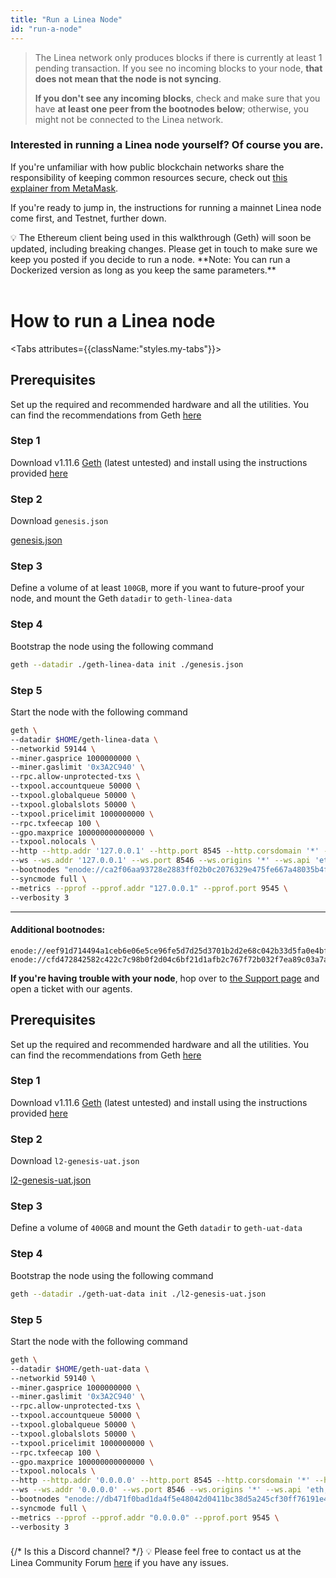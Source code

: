 ```yaml
---
title: "Run a Linea Node"
id: "run-a-node"
---
```


>
> The Linea network only produces blocks if there is currently at least 1 pending transaction. If you see no incoming blocks to your node, **that does not mean that the node is not syncing**. 
>
> **If you don't see any incoming blocks**, check and make sure that you have **at least one peer from the bootnodes below**; otherwise, you might not be connected to the Linea network.
> 

### Interested in running a Linea node yourself? Of course you are. 

If you're unfamiliar with how public blockchain networks share the responsibility of keeping common resources secure, check out [this explainer from MetaMask](https://support.metamask.io/hc/en-us/articles/360015489611-Learn-the-basics-of-blockchains-and-Ethereum-miners-and-validators-gas-cryptocurrencies-and-NFTs-block-explorer-networks-etc-). 

If you're ready to jump in, the instructions for running a mainnet Linea node come first, and Testnet, further down.


<aside>
💡 The Ethereum client being used in this walkthrough (Geth) will soon be updated, including breaking changes. Please get in touch to make sure we keep you posted if you decide to run a node.
**Note: You can run a Dockerized version as long as you keep the same parameters.**
</aside>
<br/>


# How to run a Linea node


<Tabs attributes={{className:"styles.my-tabs"}}>
  <TabItem value="apple" label="Mainnet">

## Prerequisites

Set up the required and recommended hardware and all the utilities. You can find the recommendations from Geth [here](https://geth.ethereum.org/docs/getting-started/hardware-requirements)

### Step 1

Download v1.11.6 [Geth](https://geth.ethereum.org/downloads) (latest untested) and install using the instructions provided [here](https://geth.ethereum.org/docs/getting-started/installing-geth)

### Step 2

Download `genesis.json`

[genesis.json](pathname:///files/genesis.json)

### Step 3

Define a volume of at least `100GB`, more if you want to future-proof your node, and mount the Geth `datadir` to `geth-linea-data`

### Step 4

Bootstrap the node using the following command

```bash
geth --datadir ./geth-linea-data init ./genesis.json
```

### Step 5

Start the node with the following command

```bash
geth \
--datadir $HOME/geth-linea-data \
--networkid 59144 \
--miner.gasprice 1000000000 \
--miner.gaslimit '0x3A2C940' \
--rpc.allow-unprotected-txs \
--txpool.accountqueue 50000 \
--txpool.globalqueue 50000 \
--txpool.globalslots 50000 \
--txpool.pricelimit 1000000000 \
--rpc.txfeecap 100 \
--gpo.maxprice 100000000000000 \
--txpool.nolocals \
--http --http.addr '127.0.0.1' --http.port 8545 --http.corsdomain '*' --http.api 'web3,eth,txpool,net' --http.vhosts='*' \
--ws --ws.addr '127.0.0.1' --ws.port 8546 --ws.origins '*' --ws.api 'eth,net,web3,txpool' \
--bootnodes "enode://ca2f06aa93728e2883ff02b0c2076329e475fe667a48035b4f77711ea41a73cf6cb2ff232804c49538ad77794185d83295b57ddd2be79eefc50a9dd5c48bbb2e@3.128.49.168:30303" \
--syncmode full \
--metrics --pprof --pprof.addr "127.0.0.1" --pprof.port 9545 \
--verbosity 3
```
--- 

#### Additional bootnodes:

```
enode://eef91d714494a1ceb6e06e5ce96fe5d7d25d3701b2d2e68c042b33d5fa0e4bf134116e06947b3f40b0f22db08f104504dd2e5c790d8bcbb6bfb1b7f4f85313ec@3.130.182.201:30303
enode://cfd472842582c422c7c98b0f2d04c6bf21d1afb2c767f72b032f7ea89c03a7abdaf4855b7cb2dc9ae7509836064ba8d817572cf7421ba106ac87857836fa1d1b@3.136.114.192:30303
```

**If you're having trouble with your node**, hop over to [the Support page](https://support.linea.build) and open a ticket with our agents.

###
  </TabItem>
  <TabItem value="orange" label="Testnet">

## Prerequisites

Set up the required and recommended hardware and all the utilities. You can find the recommendations from Geth [here](https://geth.ethereum.org/docs/getting-started/hardware-requirements)

### Step 1

Download v1.11.6 [Geth](https://geth.ethereum.org/downloads) (latest untested) and install using the instructions provided [here](https://geth.ethereum.org/docs/getting-started/installing-geth)

### Step 2

Download `l2-genesis-uat.json`

[l2-genesis-uat.json](pathname:///files/l2-genesis-uat.json)


### Step 3

Define a volume of `400GB` and mount the Geth `datadir` to `geth-uat-data`

### Step 4

Bootstrap the node using the following command

```bash
geth --datadir ./geth-uat-data init ./l2-genesis-uat.json
```

### Step 5

Start the node with the following command

```bash
geth \
--datadir $HOME/geth-uat-data \
--networkid 59140 \
--miner.gasprice 1000000000 \
--miner.gaslimit '0x3A2C940' \
--rpc.allow-unprotected-txs \
--txpool.accountqueue 50000 \
--txpool.globalqueue 50000 \
--txpool.globalslots 50000 \
--txpool.pricelimit 1000000000 \
--rpc.txfeecap 100 \
--gpo.maxprice 100000000000000 \
--txpool.nolocals \
--http --http.addr '0.0.0.0' --http.port 8545 --http.corsdomain '*' --http.api 'web3,eth,txpool,net' --http.vhosts='*' \
--ws --ws.addr '0.0.0.0' --ws.port 8546 --ws.origins '*' --ws.api 'eth,net,web3,txpool' \
--bootnodes "enode://db471f0bad1da4f5e48042d0411bc38d5a245cf30ff76191e454c9ff2e27e57d45009b9c6e50d582c44332b05f2d747a8e995aa20399e80c22b1abb069332dde@3.17.183.45:30303,enode://1b10ff18e0d5055111af8cffe083d8d123ebede1dd5d81b3f8ce069ead6f0e70ec3217a0fa163bebaf1cd87b78e8f630182d703e1aebde93996dd5f67fa89389@18.117.161.184:30303,enode://25a42af9d7573a6299b54bb3c2d6566e59079ab1b94b4d42aa44325252d85f45f0bfe8b40dd476a4ee30c7007b61ab34375875ffa668b73eccc9c32640b17e48@3.20.238.193:30303,enode://3dfed9020ade850dca85d2855d42bfb431d1dbfdaec529ad66773bff434e473c071849dddf9cd43f9c529777a384bf5293463baecd4aea7623e575877fd30024@3.18.97.19:30303,enode://68848179e1bfe737045d19734db8f83ce3f85739d551a1e4c4661486380f69677316445375323172e5fcdbd5e26ccbb94306b647b7ac0468de9e9e775a0fbed6@18.190.156.63:30303" \
--syncmode full \
--metrics --pprof --pprof.addr "0.0.0.0" --pprof.port 9545 \
--verbosity 3
```

### 
  </TabItem>
</Tabs>

<aside>
  {/* Is this a Discord channel? */}
  💡 Please feel free to contact us at the Linea Community Forum <a href="https://community.linea.build/c/developer-support/5">here</a> if you have any issues.
</aside>
<br/>
